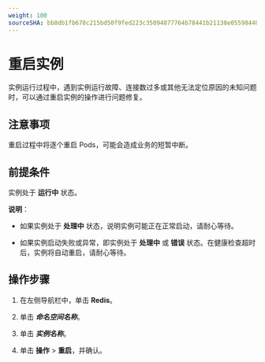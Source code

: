 ```yaml
---
weight: 100
sourceSHA: bb8db1fb678c215bd50f9fed223c35094877764b78441b21138e055984404e50
---
```


# 重启实例

实例运行过程中，遇到实例运行故障、连接数过多或其他无法定位原因的未知问题时，可以通过重启实例的操作进行问题修复。

## 注意事项

重启过程中将逐个重启 Pods，可能会造成业务的短暂中断。

## 前提条件

实例处于 **运行中** 状态。

**说明**：

- 如果实例处于 **处理中** 状态，说明实例可能正在正常启动，请耐心等待。

- 如果实例启动失败或异常，即实例处于 **处理中** 或 **错误** 状态。在健康检查超时后，实例将自动重启，请耐心等待。

## 操作步骤

<Tabs>

<Tab label="Web 控制台">

1. 在左侧导航栏中，单击 **Redis**。

2. 单击 ***命名空间名称***。

3. 单击 ***实例名称***。

4. 单击 **操作** > **重启**，并确认。

</Tab>
</Tabs>
